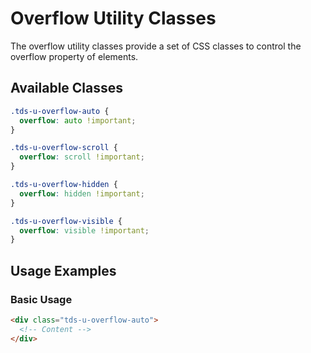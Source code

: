 
<Meta title="Utilities/Utility Classes/Overflow" />

# Overflow Utility Classes

The overflow utility classes provide a set of CSS classes to control the overflow property of elements.

## Available Classes

```css
.tds-u-overflow-auto {
  overflow: auto !important;
}

.tds-u-overflow-scroll {
  overflow: scroll !important;
}

.tds-u-overflow-hidden {
  overflow: hidden !important;
}

.tds-u-overflow-visible {
  overflow: visible !important;
}
```

## Usage Examples

### Basic Usage

```html
<div class="tds-u-overflow-auto">
  <!-- Content -->
</div>
```
